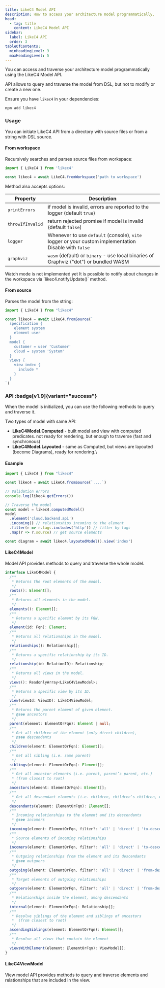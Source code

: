 ```yaml
---
title: LikeC4 Model API
description: How to access your architecture model programmatically.
head:
  - tag: title
    content: LikeC4 Model API
sidebar:
  label: LikeC4 API
  order: 3
tableOfContents:
  minHeadingLevel: 3
  maxHeadingLevel: 5    
---
```



You can access and traverse your architecture model programmatically using the LikeC4 Model API.

<Aside type='note'>
API allows to query and traverse the model from DSL, but not to modify or create a new one.
</Aside>

Ensure you have `likec4` in your dependencies:

```sh
npm add likec4
```

### Usage

You can initiate LikeC4 API from a directory with source files or from a string with DSL source.

#### From workspace

Recursively searches and parses source files from workspace:

```ts
import { LikeC4 } from 'likec4'

const likec4 = await LikeC4.fromWorkspace('path to workspace')
```  

Method also accepts options:

| Property         | Description                                                                                         |
| -----------------| --------------------------------------------------------------------------------------------------- |
| `printErrors`    | if model is invalid, errors are reported to the logger (default `true`) |
| <span style="text-wrap:nowrap">`throwIfInvalid`</span> | return rejected promise if model is invalid  (default `false`) |
| `logger`         | Whenever to use `default` (console), `vite` logger  or your custom implementation <br/> Disable with `false`  |
| `graphviz`       | `wasm` (default) or `binary` - use local binaries of Graphviz ("dot") or bundled WASM    |

<Aside type='caution' title="In progress" >
  Watch mode is not implemented yet  
  It is possible to notify about changes in the workspace via `likec4.notifyUpdate()` method.
</Aside>

#### From source

Parses the model from the string:

```ts
import { LikeC4 } from "likec4"

const likec4 = await LikeC4.fromSource(`
  specification {
    element system
    element user
  }
  model {
    customer = user 'Customer'
    cloud = system 'System'
  }
  views {
    view index {
      include *
    }
  }
`)
```

### API :badge[v1.9]{variant="success"}

When the model is initialized, you can use the following methods to query and traverse it.

Two types of model with same API:

- **LikeC4Model.Computed** - built model and view with computed predicates. not ready for rendering, but enough to traverse (fast and synchronous)
- **LikeC4Model.Layouted** - same as Computed, but views are layouted (become Diagrams), ready for rendering.\

#### Example

```ts
import { LikeC4 } from "likec4"

const likec4 = await LikeC4.fromSource(`....`)

// Validation errors
console.log(likec4.getErrors())

// Traverse the model
const model = likec4.computedModel()
model
  .element('cloud.backend.api')
  .incoming() // relationships incoming to the element
  .filter(r => r.tags.includes('http')) // filter by tags
  .map(r => r.source) // get source elements

const diagram = await likec4.layoutedModel().view('index')

```  

#### LikeC4Model

Model API provides methods to query and traverse the whole model.

```ts
interface LikeC4Model {
  /**
   * Returns the root elements of the model.
   */
  roots(): Element[];
  /**
   * Returns all elements in the model.
   */
  elements(): Element[];
  /**
   * Returns a specific element by its FQN.
   */
  element(id: Fqn): Element;
  /**
   * Returns all relationships in the model.
   */
  relationships(): Relationship[];
  /**
   * Returns a specific relationship by its ID.
   */
  relationship(id: RelationID): Relationship;
  /**
   * Returns all views in the model.
   */
  views(): ReadonlyArray<LikeC4ViewModel>;
  /**
   * Returns a specific view by its ID.
   */
  view(viewId: ViewID): LikeC4ViewModel;
  /**
   * Returns the parent element of given element.
   * @see ancestors
   */
  parent(element: ElementOrFqn): Element | null;
  /**
   * Get all children of the element (only direct children),
   * @see descendants
   */
  children(element: ElementOrFqn): Element[];
  /**
   * Get all sibling (i.e. same parent)
   */
  siblings(element: ElementOrFqn): Element[];
  /**
   * Get all ancestor elements (i.e. parent, parent’s parent, etc.)
   * (from closest to root)
   */
  ancestors(element: ElementOrFqn): Element[];
  /**
   * Get all descendant elements (i.e. children, children’s children, etc.)
   */
  descendants(element: ElementOrFqn): Element[];
  /**
   * Incoming relationships to the element and its descendants
   * @see incomers
   */
  incoming(element: ElementOrFqn, filter?: 'all' | 'direct' | 'to-descendants'): Relationship[];
  /**
   * Source elements of incoming relationships
   */
  incomers(element: ElementOrFqn, filter?: 'all' | 'direct' | 'to-descendants'): Element[];
  /**
   * Outgoing relationships from the element and its descendants
   * @see outgoers
   */
  outgoing(element: ElementOrFqn, filter?: 'all' | 'direct' | 'from-descendants'): Relationship[];
  /**
   * Target elements of outgoing relationships
   */
  outgoers(element: ElementOrFqn, filter?: 'all' | 'direct' | 'from-descendants'): Element[];
  /**
   * Relationships inside the element, among descendants
   */
  internal(element: ElementOrFqn): Relationship[];
  /**
   * Resolve siblings of the element and siblings of ancestors
   *  (from closest to root)
   */
  ascendingSiblings(element: ElementOrFqn): Element[];
  /**
   * Resolve all views that contain the element
   */
  viewsWithElement(element: ElementOrFqn): ViewModel[];
}
```

#### LikeC4ViewModel

View model API provides methods to query and traverse elements and relationships that are included in the view.  
